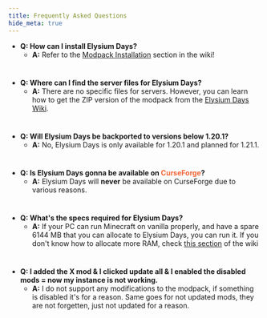 ```yaml
---
title: Frequently Asked Questions
hide_meta: true
---
```


- **Q: How can I install Elysium Days?**
  - **A:** Refer to the [Modpack Installation](https://moddedmc.wiki/tr/project/elysium-days/docs/installation_guides/modpack_installation) section in the wiki!
#
- **Q: Where can I find the server files for Elysium Days?**
  - **A:** There are no specific files for servers. However, you can learn how to get the ZIP version of the modpack from the [Elysium Days Wiki](https://moddedmc.wiki/en/project/elysium-days/docs/installation_guides/server_installation).
#
- **Q: Will Elysium Days be backported to versions below 1.20.1?**
  - **A:** No, Elysium Days is only available for 1.20.1 and planned for 1.21.1.
#
- **Q: Is Elysium Days gonna be available on <font color="#f16436">CurseForge</font>?**
  - **A:** Elysium Days will **never** be available on CurseForge due to various reasons.
#
- **Q: What's the specs required for Elysium Days?**
  - **A:** If your PC can run Minecraft on vanilla properly, and have a spare 6144 MB that you can allocate to Elysium Days, you can run it. If you don't know how to allocate more RAM, check [this section](https://moddedmc.wiki/tr/project/elysium-days/docs/guides/memory_allocation) of the wiki
#
- **Q: I added the X mod & I clicked update all & I enabled the disabled mods = now my instance is not working.**
  - **A:** I do not support any modifications to the modpack, if something is disabled it's for a reason. Same goes for not updated mods, they are not forgetten, just not updated for a reason.
